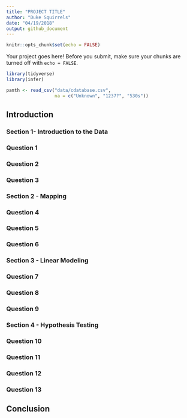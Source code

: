 ```yaml
---
title: "PROJECT TITLE"
author: "Duke Squirrels"
date: "04/19/2018"
output: github_document
---
```


```r
knitr::opts_chunk$set(echo = FALSE)
```

Your project goes here! Before you submit, make sure your chunks are turned off with `echo = FALSE`. 

```r
library(tidyverse)
library(infer)
```


```r
panth <- read_csv("data/cdatabase.csv",
                  na = c("Unknown", "1237?", "530s"))
```


## Introduction

### Section 1- Introduction to the Data

### Question 1

### Question 2

### Question 3

### Section 2 - Mapping

### Question 4

### Question 5

### Question 6

### Section 3 - Linear Modeling

### Question 7

### Question 8

### Question 9

### Section 4 - Hypothesis Testing

### Question 10

### Question 11

### Question 12

### Question 13

## Conclusion
